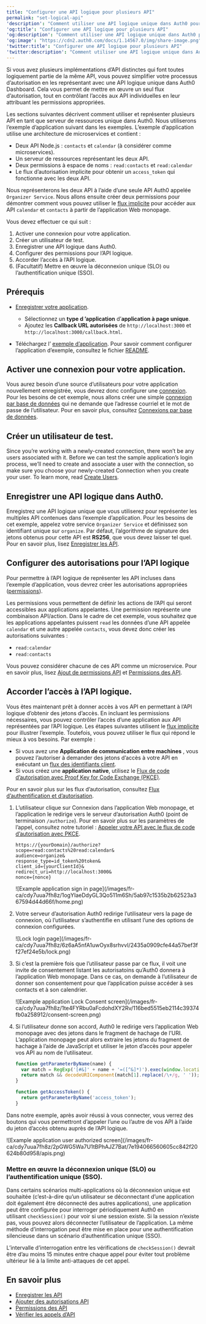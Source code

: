 ```yaml
---
title: "Configurer une API logique pour plusieurs API"
permalink: "set-logical-api"
'description': "Comment utiliser une API logique unique dans Auth0 pour représenter et contrôler l’accès à plusieurs API."
'og:title': "Configurer une API logique pour plusieurs API"
'og:description': "Comment utiliser une API logique unique dans Auth0 pour représenter et contrôler l’accès à plusieurs API."
'og:image': "https://cdn2.auth0.com/docs/1.14567.0/img/share-image.png"
'twitter:title': "Configurer une API logique pour plusieurs API"
'twitter:description': "Comment utiliser une API logique unique dans Auth0 pour représenter et contrôler l’accès à plusieurs API."
---
```


Si vous avez plusieurs implémentations d’API distinctes qui font toutes logiquement partie de la même API, vous pouvez simplifier votre processus d’autorisation en les représentant avec une API logique unique dans <Tooltip href="/docs/fr-ca/glossary?term=auth0-dashboard" tip="Auth0 Dashboard
Principal produit d’Auth0 pour configurer vos services." cta="Voir le glossaire">Auth0 Dashboard</Tooltip>. Cela vous permet de mettre en œuvre un seul flux d’autorisation, tout en contrôlant l’accès aux API individuelles en leur attribuant les permissions appropriées.

Les sections suivantes décrivent comment utiliser et représenter plusieurs API en tant que serveur de ressources unique dans Auth0. Nous utiliserons l’exemple d’application suivant dans les exemples. L’exemple d’application utilise une architecture de microservices et contient :

* Deux API Node.js : `contacts` et `calendar` (à considérer comme microservices).
* Un serveur de ressources représentant les deux API.
* Deux permissions à espace de noms : `read:contacts` et `read:calendar`
* Le flux d’autorisation implicite pour obtenir un `access_token` qui fonctionne avec les deux API.

Nous représenterons les deux API à l’aide d’une seule API Auth0 appelée `Organizer Service`. Nous allons ensuite créer deux permissions pour démontrer comment vous pouvez utiliser le [flux implicite](/docs/fr-ca/get-started/authentication-and-authorization-flow/authorization-code-flow-with-pkce) pour accéder aux API `calendar` et `contacts` à partir de l’application Web monopage.

Vous devez effectuer ce qui suit :

1. Activer une connexion pour votre application.
2. Créer un utilisateur de test.
3. Enregistrer une API logique dans Auth0.
4. Configurer des permissions pour l’API logique.
5. Accorder l’accès à l’API logique.
6. (Facultatif) Mettre en œuvre la déconnexion unique (SLO) ou l’authentification unique (SSO).

## Prérequis

* [Enregistrer votre application](/docs/fr-ca/get-started/auth0-overview/create-applications/single-page-web-apps).

  + Sélectionnez un **type d ’application** d’**application à page unique**.
  + Ajoutez les **Callback URL autorisées** de `http://localhost:3000` et `http://localhost:3000/callback.html`.
* Téléchargez l’ [exemple d’application](https://github.com/auth0-samples/auth0-api-auth-implicit-sample). Pour savoir comment configurer l’application d’exemple, consultez le fichier [README](https://github.com/auth0-samples/auth0-api-auth-implicit-sample#readme).

## Activer une connexion pour votre application.

Vous aurez besoin d’une source d’utilisateurs pour votre application nouvellement enregistrée, vous devrez donc configurer une [connexion](/docs/fr-ca/connections). Pour les besoins de cet exemple, nous allons créer une simple [connexion par base de données](/docs/fr-ca/connections/database) qui ne demande que l’adresse courriel et le mot de passe de l’utilisateur. Pour en savoir plus, consultez [Connexions par base de données](/docs/fr-ca/get-started/applications/set-up-database-connections).

## Créer un utilisateur de test.

Since you’re working with a newly-created connection, there won’t be any users associated with it. Before we can test the sample application’s login process, we’ll need to create and associate a user with the connection, so make sure you choose your newly-created Connection when you create your user. To learn more, read [Create Users](/docs/fr-ca/manage-users/user-accounts/create-users).

## Enregistrer une API logique dans Auth0.

Enregistrez une API logique unique que vous utiliserez pour représenter les multiples API contenues dans l’exemple d’application. Pour les besoins de cet exemple, appelez votre service `Organizer Service` et définissez son identifiant unique sur `organize`. Par défaut, l’algorithme de signature des jetons obtenus pour cette API est **RS256**, que vous devez laisser tel quel. Pour en savoir plus, lisez [Enregistrer les API](/docs/fr-ca/get-started/auth0-overview/set-up-apis).

## Configurer des autorisations pour l’API logique

Pour permettre à l’API logique de représenter les API incluses dans l’exemple d’application, vous devrez créer les autorisations appropriées ([permissions](/docs/fr-ca/get-started/apis/scopes/api-scopes)).

Les permissions vous permettent de définir les actions de l’API qui seront accessibles aux applications appelantes. Une permission représente une combinaison API/action. Dans le cadre de cet exemple, vous souhaitez que les applications appelantes puissent `read` les données d’une API appelée `calendar` et une autre appelée `contacts`, vous devez donc créer les autorisations suivantes :

* `read:calendar`
* `read:contacts`

Vous pouvez considérer chacune de ces API comme un microservice. Pour en savoir plus, lisez [Ajout de permissions API](/docs/fr-ca/get-started/apis/add-api-permissions) et [Permissions des API](/docs/fr-ca/get-started/apis/scopes/api-scopes).

## Accorder l’accès à l’API logique.

Vous êtes maintenant prêt à donner accès à vos API en permettant à l’API logique d’obtenir des jetons d’accès. En incluant les permissions nécessaires, vous pouvez contrôler l’accès d’une application aux API représentées par l’API logique. Les étapes suivantes utilisent le [flux implicite](/docs/fr-ca/get-started/authentication-and-authorization-flow/implicit-flow-with-form-post) pour illustrer l’exemple. Toutefois, vous pouvez utiliser le flux qui répond le mieux à vos besoins. Par exemple :

* Si vous avez une **Application de communication entre machines** , vous pouvez l’autoriser à demander des jetons d’accès à votre API en exécutant un [flux des identifiants client](/docs/fr-ca/get-started/authentication-and-authorization-flow/client-credentials-flow).
* Si vous créez une **application native**, utilisez le [Flux de code d’autorisation avec Proof Key for Code Exchange (PKCE)](/docs/fr-ca/get-started/authentication-and-authorization-flow/authorization-code-flow-with-pkce).

Pour en savoir plus sur les flux d’autorisation, consultez [Flux d’authentification et d’autorisation](/docs/fr-ca/get-started/authentication-and-authorization-flow).

1. L’utilisateur clique sur Connexion dans l’application Web monopage, et l’application le redirige vers le serveur d’autorisation Auth0 (point de terminaison `/authorize`). Pour en savoir plus sur les paramètres de l’appel, consultez notre tutoriel : [Appeler votre API avec le flux de code d’autorisation avec PKCE](/docs/fr-ca/get-started/authentication-and-authorization-flow/authorization-code-flow-with-pkce/call-your-api-using-the-authorization-code-flow-with-pkce).

   

   ``` lines
   https://{yourDomain}/authorize?
   scope=read:contacts%20read:calendar&
   audience=organize&
   response_type=id_token%20token&
   client_id={yourClientId}&
   redirect_uri=http://localhost:3000&
   nonce={nonce}
   ```

   

   

   <Frame>![Example application sign in page](/images/fr-ca/cdy7uua7fh8z/1ogYIaeDdyGL3Qo511m6Sh/5ab97c1535b2b62523a367594d44d66f/home.png)</Frame>

2. Votre serveur d’autorisation Auth0 redirige l’utilisateur vers la page de connexion, où l’utilisateur s’authentifie en utilisant l’une des options de connexion configurées.

   <Frame>![Lock login page](/images/fr-ca/cdy7uua7fh8z/6z6aA5nfA1uwOyx8srhvvI/2435a0909cfe44a57bef3ff27ef24e5b/lock.png)</Frame>

3. Si c’est la première fois que l’utilisateur passe par ce flux, il voit une invite de consentement listant les autorisatoins qu’Auth0 donnera à l’application Web monopage. Dans ce cas, on demande à l’utilisateur de donner son consentement pour que l’application puisse accéder à ses contacts et à son calendrier.

   <Frame>![Example application Lock Consent screen](/images/fr-ca/cdy7uua7fh8z/1te4FYRbu0aFcdohdXY2Rv/116bed5515eb2114c39374fb0a258912/consent-screen.png)</Frame>

4. Si l’utilisateur donne son accord, Auth0 le redirige vers l’application Web monopage avec des jetons dans le fragment de hachage de l’URI. L’application monopage peut alors extraire les jetons du fragment de hachage à l’aide de JavaScript et utiliser le jeton d’accès pour appeler vos API au nom de l’utilisateur.

   ```javascript lines
   function getParameterByName(name) {
     var match = RegExp('[#&]' + name + '=([^&]*)').exec(window.location.hash);
     return match && decodeURIComponent(match[1].replace(/\+/g, ' '));
   }

   function getAccessToken() {
     return getParameterByName('access_token');
   }
   ```

   

   

Dans notre exemple, après avoir réussi à vous connecter, vous verrez des boutons qui vous permettront d’appeler l’une ou l’autre de vos API à l’aide du jeton d’accès obtenu auprès de l’API logique.

<Frame>![Example application user authorized screen](/images/fr-ca/cdy7uua7fh8z/2pGWG5Wa7U1tBPhAJZ7Bat/7e194066560605cc842f20624b80d958/apis.png)</Frame>

### Mettre en œuvre la déconnexion unique (SLO) ou l’authentification unique (SSO).

Dans certains scénarios multi-applications où la déconnexion unique est souhaitée (c’est-à-dire qu’un utilisateur se déconnectant d’une application doit également être déconnecté des autres applications), une application peut être configurée pour interroger périodiquement Auth0 en utilisant `checkSession()` pour voir si une session existe. Si la session n’existe pas, vous pouvez alors déconnecter l’utilisateur de l’application. La même méthode d’interrogation peut être mise en place pour une authentification silencieuse dans un scénario d’authentification unique (<Tooltip href="/docs/fr-ca/glossary?term=single-sign-on" tip="Authentification unique (SSO)
Service qui, après qu’un utilisateur se soit connecté à une application, le connecte automatiquement à d’autres applications." cta="Voir le glossaire">SSO</Tooltip>).

L’intervalle d’interrogation entre les vérifications de `checkSession()` devrait être d’au moins 15 minutes entre chaque appel pour éviter tout problème ultérieur lié à la limite anti-attaques de cet appel.

## En savoir plus

* [Enregistrer les API](/docs/fr-ca/get-started/auth0-overview/set-up-apis)
* [Ajouter des autorisations API](/docs/fr-ca/get-started/apis/add-api-permissions)
* [Permissions des API](/docs/fr-ca/get-started/apis/scopes/api-scopes)
* [Vérifier les appels d’API](/docs/fr-ca/troubleshoot/authentication-issues/check-api-calls)